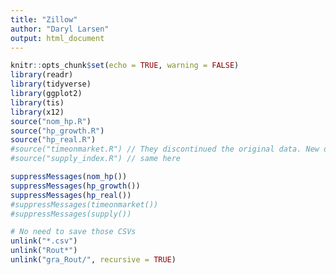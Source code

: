 ```yaml
---
title: "Zillow"
author: "Daryl Larsen"
output: html_document
---
```


```r
knitr::opts_chunk$set(echo = TRUE, warning = FALSE)
library(readr)
library(tidyverse)
library(ggplot2)
library(tis)
library(x12)
source("nom_hp.R")
source("hp_growth.R")
source("hp_real.R")
#source("timeonmarket.R") // They discontinued the original data. New data starts in 2018 though
#source("supply_index.R") // same here
```

```r
suppressMessages(nom_hp())
suppressMessages(hp_growth())
suppressMessages(hp_real())
#suppressMessages(timeonmarket())
#suppressMessages(supply())
```

```r
# No need to save those CSVs
unlink("*.csv")
unlink("Rout*")
unlink("gra_Rout/", recursive = TRUE)
```